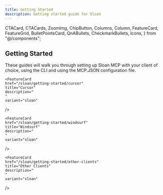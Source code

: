 ```yaml
---
title: Getting Started
description: Getting started guide for Sloan
---
```


  CTACard,
  CTACards,
  ZoomImg,
  ChipButton,
  Columns,
  Column,
  FeatureCard,
  FeatureGrid,
  BulletPointsCard,
  QnABullets,
  CheckmarkBullets,
  Icons,
} from "@/components";

## Getting Started

These guides will walk you through setting up Sloan MCP with your client of choice, using the CLI and using the MCP.JSON configuration file.

<FeatureGrid columns={3}>
  
  <FeatureCard
    href="/sloan/getting-started/claude"
    title="Claude Desktop"
    description="
    "
    variant="sloan"
  />

    <FeatureCard
    href="/sloan/getting-started/cursor"
    title="Cursor"
    description="
    "
    variant="sloan"
  />

    <FeatureCard
    href="/sloan/getting-started/windsurf"
    title="Windsurf"
    description="
    "
    variant="sloan"
  />

    <FeatureCard
    href="/sloan/getting-started/other-clients"
    title="Other Clients"
    description="
    "
    variant="sloan"
  />

</FeatureGrid>